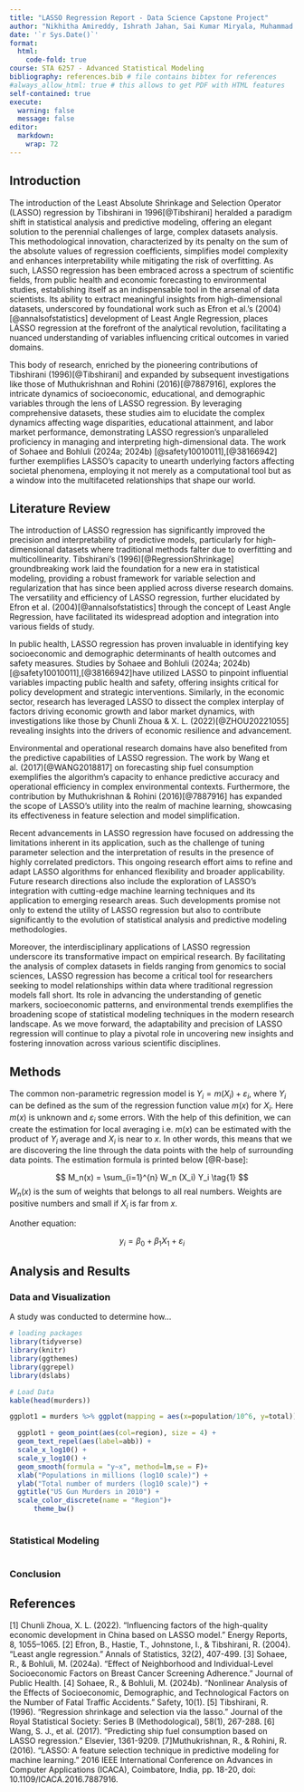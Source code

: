 ```yaml
---
title: "LASSO Regression Report - Data Science Capstone Project"
author: "Nikhitha Amireddy, Ishrath Jahan, Sai Kumar Miryala, Muhammad Usman Aslam"
date: '`r Sys.Date()`'
format:
  html:
    code-fold: true
course: STA 6257 - Advanced Statistical Modeling
bibliography: references.bib # file contains bibtex for references
#always_allow_html: true # this allows to get PDF with HTML features
self-contained: true
execute: 
  warning: false
  message: false
editor: 
  markdown: 
    wrap: 72
---
```


## Introduction

The introduction of the Least Absolute Shrinkage and Selection Operator (LASSO) regression by Tibshirani in 1996[@Tibshirani] heralded a paradigm shift in statistical analysis and predictive modeling, offering an elegant solution to the perennial challenges of large, complex datasets analysis. This methodological innovation, characterized by its penalty on the sum of the absolute values of regression coefficients, simplifies model complexity and enhances interpretability while mitigating the risk of overfitting. As such, LASSO regression has been embraced across a spectrum of scientific fields, from public health and economic forecasting to environmental studies, establishing itself as an indispensable tool in the arsenal of data scientists. Its ability to extract meaningful insights from high-dimensional datasets, underscored by foundational work such as Efron et al.’s (2004)[@annalsofstatistics] development of Least Angle Regression, places LASSO regression at the forefront of the analytical revolution, facilitating a nuanced understanding of variables influencing critical outcomes in varied domains.

This body of research, enriched by the pioneering contributions of Tibshirani (1996)[@Tibshirani] and expanded by subsequent investigations like those of Muthukrishnan and Rohini (2016)[@7887916], explores the intricate dynamics of socioeconomic, educational, and demographic variables through the lens of LASSO regression. By leveraging comprehensive datasets, these studies aim to elucidate the complex dynamics affecting wage disparities, educational attainment, and labor market performance, demonstrating LASSO regression’s unparalleled proficiency in managing and interpreting high-dimensional data. The work of Sohaee and Bohluli (2024a; 2024b) [@safety10010011],[@38166942] further exemplifies LASSO’s capacity to unearth underlying factors affecting societal phenomena, employing it not merely as a computational tool but as a window into the multifaceted relationships that shape our world.


## Literature Review

The introduction of LASSO regression has significantly improved the precision and interpretability of predictive models, particularly for high-dimensional datasets where traditional methods falter due to overfitting and multicollinearity. Tibshirani’s (1996)[@RegressionShrinkage] groundbreaking work laid the foundation for a new era in statistical modeling, providing a robust framework for variable selection and regularization that has since been applied across diverse research domains. The versatility and efficiency of LASSO regression, further elucidated by Efron et al. (2004)[@annalsofstatistics] through the concept of Least Angle Regression, have facilitated its widespread adoption and integration into various fields of study.

In public health, LASSO regression has proven invaluable in identifying key socioeconomic and demographic determinants of health outcomes and safety measures. Studies by Sohaee and Bohluli (2024a; 2024b) [@safety10010011],[@38166942]have utilized LASSO to pinpoint influential variables impacting public health and safety, offering insights critical for policy development and strategic interventions. Similarly, in the economic sector, research has leveraged LASSO to dissect the complex interplay of factors driving economic growth and labor market dynamics, with investigations like those by Chunli Zhoua & X. L. (2022)[@ZHOU20221055] revealing insights into the drivers of economic resilience and advancement.

Environmental and operational research domains have also benefited from the predictive capabilities of LASSO regression. The work by Wang et al. (2017)[@WANG2018817] on forecasting ship fuel consumption exemplifies the algorithm's capacity to enhance predictive accuracy and operational efficiency in complex environmental contexts. Furthermore, the contribution by Muthukrishnan & Rohini (2016)[@7887916] has expanded the scope of LASSO’s utility into the realm of machine learning, showcasing its effectiveness in feature selection and model simplification.

Recent advancements in LASSO regression have focused on addressing the limitations inherent in its application, such as the challenge of tuning parameter selection and the interpretation of results in the presence of highly correlated predictors. This ongoing research effort aims to refine and adapt LASSO algorithms for enhanced flexibility and broader applicability. Future research directions also include the exploration of LASSO’s integration with cutting-edge machine learning techniques and its application to emerging research areas. Such developments promise not only to extend the utility of LASSO regression but also to contribute significantly to the evolution of statistical analysis and predictive modeling methodologies.

Moreover, the interdisciplinary applications of LASSO regression underscore its transformative impact on empirical research. By facilitating the analysis of complex datasets in fields ranging from genomics to social sciences, LASSO regression has become a critical tool for researchers seeking to model relationships within data where traditional regression models fall short. Its role in advancing the understanding of genetic markers, socioeconomic patterns, and environmental trends exemplifies the broadening scope of statistical modeling techniques in the modern research landscape. As we move forward, the adaptability and precision of LASSO regression will continue to play a pivotal role in uncovering new insights and fostering innovation across various scientific disciplines.



## Methods

The common non-parametric regression model is
$Y_i = m(X_i) + \varepsilon_i$, where $Y_i$ can be defined as the sum of
the regression function value $m(x)$ for $X_i$. Here $m(x)$ is unknown
and $\varepsilon_i$ some errors. With the help of this definition, we
can create the estimation for local averaging i.e. $m(x)$ can be
estimated with the product of $Y_i$ average and $X_i$ is near to $x$. In
other words, this means that we are discovering the line through the
data points with the help of surrounding data points. The estimation
formula is printed below [@R-base]:

$$
M_n(x) = \sum_{i=1}^{n} W_n (X_i) Y_i  \tag{1}
$$ $W_n(x)$ is the sum of weights that belongs to all real numbers.
Weights are positive numbers and small if $X_i$ is far from $x$.

Another equation:

$$
y_i = \beta_0 + \beta_1 X_1 +\varepsilon_i
$$

## Analysis and Results

### Data and Visualization

A study was conducted to determine how...

```r
# loading packages 
library(tidyverse)
library(knitr)
library(ggthemes)
library(ggrepel)
library(dslabs)
```

```r
# Load Data
kable(head(murders))

ggplot1 = murders %>% ggplot(mapping = aes(x=population/10^6, y=total)) 

  ggplot1 + geom_point(aes(col=region), size = 4) +
  geom_text_repel(aes(label=abb)) +
  scale_x_log10() +
  scale_y_log10() +
  geom_smooth(formula = "y~x", method=lm,se = F)+
  xlab("Populations in millions (log10 scale)") + 
  ylab("Total number of murders (log10 scale)") +
  ggtitle("US Gun Murders in 2010") +
  scale_color_discrete(name = "Region")+
      theme_bw()
  

```

### Statistical Modeling

```r

```

### Conclusion

## References


[1]	Chunli Zhoua, X. L. (2022). "Influencing factors of the high-quality economic development in China based on LASSO model." Energy Reports, 8, 1055–1065.
[2]	Efron, B., Hastie, T., Johnstone, I., & Tibshirani, R. (2004). "Least angle regression." Annals of Statistics, 32(2), 407-499.
[3]	Sohaee, R., & Bohluli, M. (2024a). "Effect of Neighborhood and Individual-Level Socioeconomic Factors on Breast Cancer Screening Adherence." Journal of Public Health.
[4]	Sohaee, R., & Bohluli, M. (2024b). "Nonlinear Analysis of the Effects of Socioeconomic, Demographic, and Technological Factors on the Number of Fatal Traffic Accidents." Safety, 10(1).
[5]	Tibshirani, R. (1996). "Regression shrinkage and selection via the lasso." Journal of the Royal Statistical Society: Series B (Methodological), 58(1), 267-288.
[6]	Wang, S. J., et al. (2017). "Predicting ship fuel consumption based on LASSO regression." Elsevier, 1361-9209.
[7]Muthukrishnan, R., & Rohini, R. (2016). "LASSO: A feature selection technique in predictive modeling for machine learning." 2016 IEEE International Conference on Advances in Computer Applications (ICACA), Coimbatore, India, pp. 18-20, doi: 10.1109/ICACA.2016.7887916.
